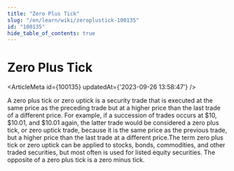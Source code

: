 ```yaml
---
title: "Zero Plus Tick"
slug: "/en/learn/wiki/zeroplustick-100135"
id: "100135"
hide_table_of_contents: true
---
```



# Zero Plus Tick

<ArticleMeta id={100135} updatedAt={'2023-09-26 13:58:47'} />
<div className='border-solid border-b border-t-0 my-4 border-[var(--ifm-color-gray-300)]' />

A zero plus tick or zero uptick is a security trade that is executed at the same price as the preceding trade but at a higher price than the last trade of a different price. For example, if a succession of trades occurs at $10, $10.01, and $10.01 again, the latter trade would be considered a zero plus tick, or zero uptick trade, because it is the same price as the previous trade, but a higher price than the last trade at a different price.The term zero plus tick or zero uptick can be applied to stocks, bonds, commodities, and other traded securities, but most often is used for listed equity securities. The opposite of a zero plus tick is a zero minus tick.
